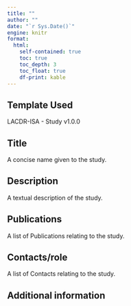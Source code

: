 ```yaml
---
title: ""
author: ""
date: "`r Sys.Date()`"
engine: knitr
format: 
  html:
    self-contained: true
    toc: true
    toc_depth: 3
    toc_float: true
    df-print: kable
---
```


## Template Used

LACDR-ISA - Study v1.0.0

## Title

A concise name given to the study.

## Description

A textual description of the study.

## Publications

A list of Publications relating to the study.

## Contacts/role

A list of Contacts relating to the study.

## Additional information
